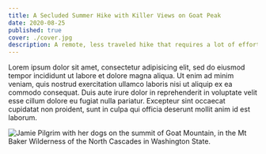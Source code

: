 ```yaml
---
title: A Secluded Summer Hike with Killer Views on Goat Peak
date: 2020-08-25
published: true
cover: ./cover.jpg
description: A remote, less traveled hike that requires a lot of effort but is totally worth it for the views.
---
```


Lorem ipsum dolor sit amet, consectetur adipisicing elit, sed do eiusmod tempor incididunt ut labore et dolore magna aliqua. Ut enim ad minim veniam, quis nostrud exercitation ullamco laboris nisi ut aliquip ex ea commodo consequat. Duis aute irure dolor in reprehenderit in voluptate velit esse cillum dolore eu fugiat nulla pariatur. Excepteur sint occaecat cupidatat non proident, sunt in culpa qui officia deserunt mollit anim id est laborum.

![Jamie Pilgrim with her dogs on the summit of Goat Mountain, in the Mt Baker Wilderness of the North Cascades in Washington State. ](./img/pilgrim-memoirs-1.jpg)
